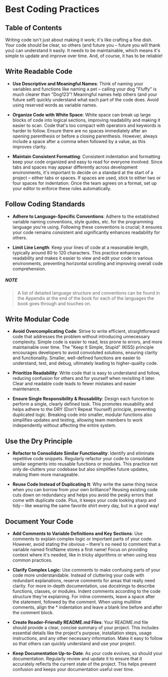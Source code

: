 
# Best Coding Practices

## Table of Contents

Writing code isn't just about making it work; it's like crafting a fine dish. Your code should be clear, so others (and future you – future you will thank you) can understand it easily. It needs to be maintainable, which means it's simple to update and improve over time. And, of course, it has to be reliable!

## Write Readable Code

- **Use Descriptive and Meaningful Names**: Think of naming your variables and functions like naming a pet – calling your dog "Fluffy" is much clearer than "Dog123"! Meaningful names help others (and your future self) quickly understand what each part of the code does. Avoid using reserved words as variable names.

- **Organize Code with White Space**: White space can break up large blocks of code into logical sections, improving readability and making it easier to scan. Code that's too compact with operators and keywords is harder to follow. Ensure there are no spaces immediately after an opening parenthesis or before a closing parenthesis. However, always include a space after a comma when followed by a value, as this improves clarity.

- **Maintain Consistent Formatting**: Consistent indentation and formatting keep your code organized and easy to read for everyone involved. Since tabs and spaces may appear differently across development environments, it's important to decide on a standard at the start of a project – either tabs or spaces. If spaces are used, stick to either two or four spaces for indentation. Once the team agrees on a format, set up your editor to enforce these rules automatically.

## Follow Coding Standards

- **Adhere to Language-Specific Conventions**: Adhere to the established variable naming conventions, style guides, etc. for the programming language you're using. Following these conventions is crucial; it ensures your code remains consistent and significantly enhances readability for others.

- **Limit Line Length**: Keep your lines of code at a reasonable length, typically around 80 to 120 characters. This practice enhances readability and makes it easier to view and edit your code in various environments, preventing horizontal scrolling and improving overall code comprehension.

##### NOTE

> A list of detailed language structure and conventions can be found in the Appendix at the end of the book for each of the languages the book goes through and touches on.

## Write Modular Code

- **Avoid Overcomplicating Code**: Strive to write efficient, straightforward code that addresses the problem without introducing unnecessary complexity. Simple code is easier to read, less prone to errors, and more maintainable over time. The "Keep It Simple, Stupid" (KISS) principle encourages developers to avoid convoluted solutions, ensuring clarity and functionality. Smaller, well-defined functions are easier to understand, test, and debug, ultimately leading to higher-quality code.

- **Prioritize Readability**: Write code that is easy to understand and follow, reducing confusion for others and for yourself when revisiting it later. Clear and readable code leads to fewer mistakes and easier maintenance.

- **Ensure Single Responsibility & Reusability**: Design each function to perform a single, clearly defined task. This promotes reusability and helps adhere to the DRY (Don't Repeat Yourself) principle, preventing duplicated logic. Breaking code into smaller, modular functions also simplifies updates and testing, allowing team members to work independently without affecting the entire system.

## Use the Dry Principle

- **Refactor to Consolidate Similar Functionality**: Identify and eliminate repetitive code snippets. Regularly refactor your code to consolidate similar segments into reusable functions or modules. This practice not only de-clutters your codebase but also simplifies future updates, making them more manageable.

- **Reuse Code Instead of Duplicating It**: Why write the same thing twice when you can borrow from your own brilliance? Reusing existing code cuts down on redundancy and helps you avoid the pesky errors that come with duplicate code. Plus, it keeps your code looking sharp and tidy – like wearing the same favorite shirt every day, but in a good way!

## Document Your Code

- **Add Comments to Variable Definitions and Key Sections**: Use comments to explain complex logic or important parts of your code. However, avoid stating the obvious – there's no need to comment that a variable named firstName stores a first name! Focus on providing context where it's needed, like in tricky algorithms or when using less common practices.

- **Clarify Complex Logic**: Use comments to make confusing parts of your code more understandable. Instead of cluttering your code with redundant explanations, reserve comments for areas that really need clarity. For more in-depth documentation, use docstrings to describe functions, classes, or modules. Indent comments according to the code structure they're explaining. For inline comments, leave a space after the statement, followed by the comment. When using multiline comments, align the \* indentation and leave a blank line before and after the comment block.

- **Create Reader-Friendly README.md Files**: Your README.md file should provide a clear, concise summary of your project. This includes essential details like the project's purpose, installation steps, usage instructions, and any other necessary information. Make it easy to follow so that others can quickly understand and use your project.

- **Keep Documentation Up-to-Date**: As your code evolves, so should your documentation. Regularly review and update it to ensure that it accurately reflects the current state of the project. This helps prevent confusion and keeps your documentation useful over time.

<BackToTop />

